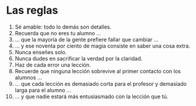 # Las reglas


1. Sé amable: todo lo demás son detalles.
2. Recuerda que no eres tu alumno ...
3. ... que la mayoría de la gente prefiere fallar que cambiar ...
4. ... y ese noventa por ciento de magia consiste en saber una cosa extra.
5. Nunca enseñes solo.
6. Nunca dudes en sacrificar la verdad por la claridad.
7. Haz de cada error una lección.
8. Recuerde que ninguna lección sobrevive al primer contacto con los alumnos ...
9. ... que cada lección es demasiado corta para el profesor y demasiado larga para el alumno ...
10. ... y que nadie estará más entusiasmado con la lección que tú.
